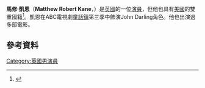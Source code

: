 {{infobox person
| image       = Matt Kane Headshot.jpg
| caption     = 
| image_size = 220px
| birth_name  = Matthew Robert Kane
| birth_place = [[英國|英國]][[布里斯托|布里斯托]]
| birth_date  = {{birth date and age|df=yes|1991|1|18}}
| education   = 
| occupation  = 演員
| yearsactive = 2001–現在
| citizenship = [[美國|美國]][[英國|英國]]雙重國籍
}}
'''馬修·凱恩'''（'''Matthew Robert Kane'''，{{bd|1991年|1月18日}}）是[[英國|英國]]的一位[[演員|演員]]，但他也具有[[美國|美國]]的雙重國籍<ref>{{Cite web |url=http://www.bbc.co.uk/switch/thecut/characters/stephen_mackinnon.shtml |title=Stephen Mackinnon |accessdate=2016-05-01 |archive-date=2012-10-12 |archive-url=https://web.archive.org/web/20121012035140/http://www.bbc.co.uk/switch/thecut/characters/stephen_mackinnon.shtml |dead-url=no }}</ref>。凱恩在ABC電視劇[[童話鎮|童話鎮]]第三季中飾演John Darling角色。他也出演過多部電影。
==參考資料==
{{reflist}}
[[Category:英國男演員|Category:英國男演員]]